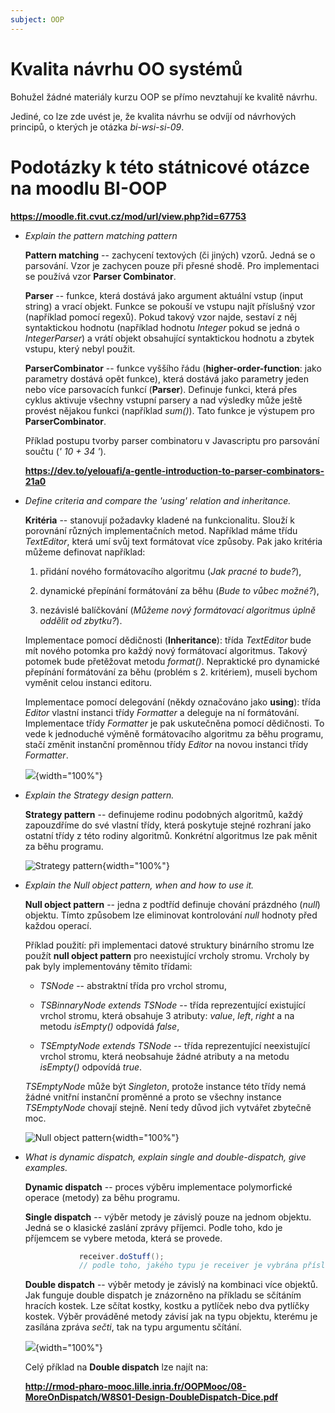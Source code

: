 ```yaml
---
subject: OOP
---
```


# Kvalita návrhu OO systémů

Bohužel žádné materiály kurzu OOP se přímo nevztahují ke kvalitě návrhu.

Jediné, co lze zde uvést je, že kvalita návrhu se odvíjí od návrhových
principů, o kterých je otázka *bi-wsi-si-09*.

# Podotázky k této státnicové otázce na moodlu BI-OOP

**https://moodle.fit.cvut.cz/mod/url/view.php?id=67753**

-   *Explain the pattern matching pattern*

    **Pattern matching** -- zachycení textových (či jiných) vzorů. Jedná
    se o parsování. Vzor je zachycen pouze při přesné shodě. Pro
    implementaci se používá vzor **Parser Combinator**.

    **Parser** -- funkce, která dostává jako argument aktuální vstup
    (input string) a vrací objekt. Funkce se pokouší ve vstupu najít
    příslušný vzor (například pomocí regexů). Pokud takový vzor najde,
    sestaví z něj syntaktickou hodnotu (například hodnotu *Integer*
    pokud se jedná o *IntegerParser*) a vrátí objekt obsahující
    syntaktickou hodnotu a zbytek vstupu, který nebyl použit.

    **ParserCombinator** -- funkce vyššího řádu
    (**higher-order-function**: jako parametry dostává opět funkce),
    která dostává jako parametry jeden nebo více parsovacích funkcí
    (**Parser**). Definuje funkci, která přes cyklus aktivuje všechny
    vstupní parsery a nad výsledky může ještě provést nějakou funkci
    (například *sum()*). Tato funkce je výstupem pro
    **ParserCombinator**.

    Příklad postupu tvorby parser combinatoru v Javascriptu pro
    parsování součtu (*' 10 + 34 '*).

    **https://dev.to/yelouafi/a-gentle-introduction-to-parser-combinators-21a0**

-   *Define criteria and compare the 'using' relation and inheritance.*

    **Kritéria** -- stanovují požadavky kladené na funkcionalitu. Slouží
    k porovnání různých implementačních metod. Například máme třídu
    *TextEditor*, která umí svůj text formátovat více způsoby. Pak jako
    kritéria můžeme definovat například:

    1.  přidání nového formátovacího algoritmu (*Jak pracné to bude?*),

    2.  dynamické přepínání formátování za běhu (*Bude to vůbec
        možné?*),

    3.  nezávislé balíčkování (*Můžeme nový formátovací algoritmus úplně
        oddělit od zbytku?*).

    Implementace pomocí dědičnosti (**Inheritance**): třída *TextEditor*
    bude mít nového potomka pro každý nový formátovací algoritmus.
    Takový potomek bude přetěžovat metodu *format()*. Nepraktické pro
    dynamické přepínání formátování za běhu (problém s 2. kritériem),
    museli bychom vyměnit celou instanci editoru.

    Implementace pomocí delegování (někdy označováno jako **using**):
    třída *Editor* vlastní instanci třídy *Formatter* a deleguje na ní
    formátování. Implementace třídy *Formatter* je pak uskutečněna
    pomocí dědičnosti. To vede k jednoduché výměně formátovacího
    algoritmu za běhu programu, stačí změnit instanční proměnnou třídy
    *Editor* na novou instanci třídy *Formatter*.

    ![ ](./inheritance-vs-delegation.png){width="100%"}

-   *Explain the Strategy design pattern.*

    **Strategy pattern** -- definujeme rodinu podobných algoritmů, každý
    zapouzdříme do své vlastní třídy, která poskytuje stejné rozhraní
    jako ostatní třídy z této rodiny algoritmů. Konkrétní algoritmus lze
    pak měnit za běhu programu.

    ![Strategy pattern](./strategy.png){width="100%"}

-   *Explain the Null object pattern, when and how to use it.*

    **Null object pattern** -- jedna z podtříd definuje chování
    prázdného (*null*) objektu. Tímto způsobem lze eliminovat
    kontrolování *null* hodnoty před každou operací.

    Příklad použití: při implementaci datové struktury binárního stromu
    lze použít **null object pattern** pro neexistující vrcholy stromu.
    Vrcholy by pak byly implementovány těmito třídami:

    -   *TSNode* -- abstraktní třída pro vrchol stromu,

    -   *TSBinnaryNode extends TSNode* -- třída reprezentující
        existující vrchol stromu, která obsahuje 3 atributy: *value*,
        *left*, *right* a na metodu *isEmpty()* odpovídá *false*,

    -   *TSEmptyNode extends TSNode* -- třída reprezentující
        neexistující vrchol stromu, která neobsahuje žádné atributy a na
        metodu *isEmpty()* odpovídá *true*.

    *TSEmptyNode* může být *Singleton*, protože instance této třídy nemá
    žádné vnitřní instanční proměnné a proto se všechny instance
    *TSEmptyNode* chovají stejně. Není tedy důvod jich vytvářet zbytečně
    moc.

    ![Null object pattern](./null.png){width="100%"}

-   *What is dynamic dispatch, explain single and double-dispatch, give
    examples.*

    **Dynamic dispatch** -- proces výběru implementace polymorfické
    operace (metody) za běhu programu.

    **Single dispatch** -- výběr metody je závislý pouze na jednom
    objektu. Jedná se o klasické zaslání zprávy příjemci. Podle toho,
    kdo je příjemcem se vybere metoda, která se provede.

    ``` {.java breaklines=""}
                receiver.doStuff();
                // podle toho, jakého typu je receiver je vybrána příslušná metoda doStuff()
    ```

    **Double dispatch** -- výběr metody je závislý na kombinaci více
    objektů. Jak funguje double dispatch je znázorněno na příkladu se
    sčítáním hracích kostek. Lze sčítat kostky, kostku a pytlíček nebo
    dva pytlíčky kostek. Výběr prováděné metody závisí jak na typu
    objektu, kterému je zasílána zpráva *sečti*, tak na typu argumentu
    sčítání.

    ![ ](./double-dispatch.png){width="100%"}

    Celý příklad na **Double dispatch** lze najít na:

    **http://rmod-pharo-mooc.lille.inria.fr/OOPMooc/08-MoreOnDispatch/W8S01-Design-DoubleDispatch-Dice.pdf**

